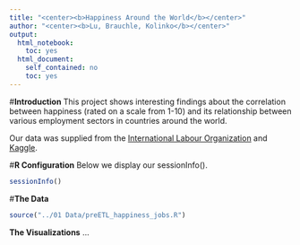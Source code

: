 ```yaml
---
title: "<center><b>Happiness Around the World</b></center>"
author: "<center><b>Lu, Brauchle, Kolinko</b></center>"
output:
  html_notebook:
    toc: yes
  html_document:
    self_contained: no
    toc: yes
---
```


#**Introduction**
This project shows interesting findings about the correlation between happiness (rated on a scale from 1-10) and its relationship between various employment sectors in countries around the world. 

Our data was supplied from the [International Labour Organization](http://www.ilo.org/global/research/global-reports/global-employment-trends/2014/WCMS_234879/lang--en/index.htm) and [Kaggle](https://www.kaggle.com/unsdsn/world-happiness).

#**R Configuration**
Below we display our sessionInfo().

```r
sessionInfo()
```

#**The Data**

```r
source("../01 Data/preETL_happiness_jobs.R")
```

**The Visualizations**
...


